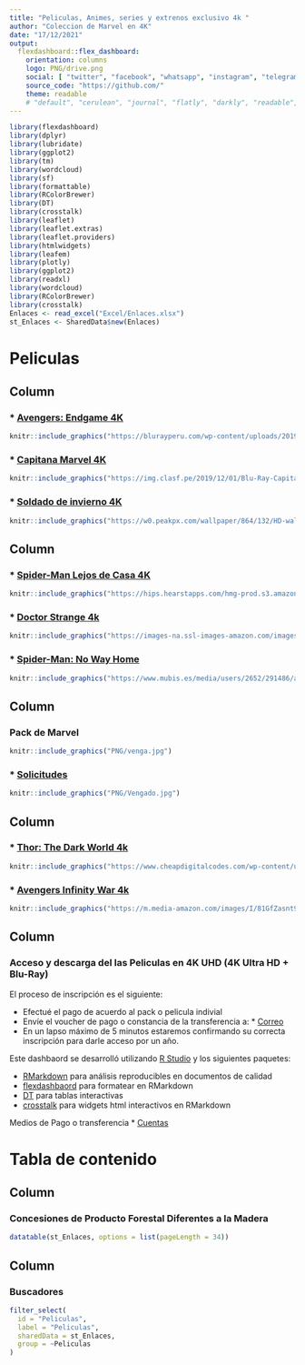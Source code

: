 ```yaml
---
title: "Peliculas, Animes, series y extrenos exclusivo 4k "
author: "Coleccion de Marvel en 4K"
date: "17/12/2021"
output: 
  flexdashboard::flex_dashboard:
    orientation: columns
    logo: PNG/drive.png
    social: [ "twitter", "facebook", "whatsapp", "instagram", "telegram", "linkedin", "pinterest" ]
    source_code: "https://github.com/"
    theme: readable
    # "default", "cerulean", "journal", "flatly", "darkly", "readable", "spacelab", "united", "cosmo", "lumen", "paper", "sandstone", "simplex", "yeti"
---
```


```r
library(flexdashboard)
library(dplyr)
library(lubridate)
library(ggplot2)
library(tm)
library(wordcloud)
library(sf)
library(formattable)
library(RColorBrewer)
library(DT)
library(crosstalk)
library(leaflet)
library(leaflet.extras)
library(leaflet.providers)
library(htmlwidgets)
library(leafem)
library(plotly)
library(ggplot2)
library(readxl)
library(wordcloud)
library(RColorBrewer)
library(crosstalk)
Enlaces <- read_excel("Excel/Enlaces.xlsx")
st_Enlaces <- SharedData$new(Enlaces)
```


# Peliculas  {data-icon=fa-globe-americas} 

Column  {data-width=200}
-------------------------------------
    
### * [Avengers: Endgame 4K](https://drive.google.com/file/d/13Lmk-iNf0hSKC2WqhHnsZxNH57zTYjmJ/view?usp=sharing) 
```r
knitr::include_graphics("https://blurayperu.com/wp-content/uploads/2019/11/1-103.jpg")

```

### * [Capitana Marvel 4K](https://drive.google.com/drive/folders/1JYLYaCwMz5zgOJTgDTD556b1RqQIOpky?usp=sharing) 
```r
knitr::include_graphics("https://img.clasf.pe/2019/12/01/Blu-Ray-Capitana-Marvel-2d-4k-Stock-Nuevo-20191201233511.9843120015.jpg")

```

###  * [Soldado de invierno 4K](https://drive.google.com/drive/folders/1zIt-0AClpoQDfnbXQEJY9i-VCr23ArDA?usp=sharing) 
```r
knitr::include_graphics("https://w0.peakpx.com/wallpaper/864/132/HD-wallpaper-bucky-from-the-falcon-and-the-winter-soldier.jpg")

```




Column  {data-width=200}
-------------------------------------

### * [Spider-Man Lejos de Casa 4K](https://drive.google.com/drive/folders/1dlDZnKZqJvY1foqpk4L8KnSj2DfyxKL5?usp=sharing) 
```r
knitr::include_graphics("https://hips.hearstapps.com/hmg-prod.s3.amazonaws.com/images/spiderman-lejos-de-casa-poster-berlin-londres-1553528518.jpg")
```


### * [Doctor Strange 4k](https://drive.google.com/drive/folders/1U6Tv6IB7FfUEqGant69BsQSAyBzliv84?usp=sharing) 
```r
knitr::include_graphics("https://images-na.ssl-images-amazon.com/images/I/91BAMbEQHKL._RI_.jpg")
```


### * [Spider-Man: No Way Home](https://drive.google.com/drive/folders/1_MTcjIbbPWQ9WJErvF55jFZ9YjXiU51n?usp=sharing) 
```r
knitr::include_graphics("https://www.mubis.es/media/users/2652/291486/ahora-si-primer-poster-oficial-de-spiderman-no-way-home-original.jpg")

```


Column  {data-width=750}
-------------------------------------
    
### Pack de Marvel {data-height=700}
```r
knitr::include_graphics("PNG/venga.jpg")
```


### * [Solicitudes](tuspres@gmail.com) {data-height=700}
```r
knitr::include_graphics("PNG/Vengado.jpg")

```


Column  {data-width=250}
-------------------------------------
    
### * [Thor: The Dark World 4k](https://drive.google.com/drive/folders/1NBGtdxEWuLSDlNels1LMDisNUlhsWR9O?usp=sharing) {data-width=200}
```r
knitr::include_graphics("https://www.cheapdigitalcodes.com/wp-content/uploads/2017/09/cover-thor-dark-world.jpg")
```

### * [Avengers Infinity War 4k](https://drive.google.com/drive/folders/16jKuVUS-IMBBM0f2nnh3evPXxzL8NTx2?usp=sharing) {data-width=200}
```r
knitr::include_graphics("https://m.media-amazon.com/images/I/81GfZasnt9L._SL1371_.jpg")
```


Column  {data-width=300}
-------------------------------------
    
### Acceso y descarga del las Peliculas en 4K UHD (4K Ultra HD + Blu-Ray)

El proceso de inscripción es el siguiente:

* Efectué el pago de acuerdo al pack o pelicula indivial
* Envíe el voucher de pago o constancia de la transferencia a: * [Correo](tuspres@gmail.com ) 
* En un lapso máximo de 5 minutos estaremos confirmando su correcta inscripción para darle acceso por un año.

Este dashbaord se desarrolló utilizando [R Studio](https://www.rstudio.com/) y los siguientes paquetes:

* [RMarkdown](https://rmarkdown.rstudio.com/) para análisis reproducibles en documentos de calidad
*  [flexdashbaord](https://rmarkdown.rstudio.com/flexdashboard/) para formatear en RMarkdown
* [DT](https://rstudio.github.io/DT/) para tablas interactivas
* [crosstalk](https://rstudio.github.io/crosstalk/) para widgets html interactivos en RMarkdown


Medios de Pago o transferencia * [Cuentas](https://imagizer.imageshack.com/img923/7950/RDNfQs.png) 


# Tabla de contenido {data-icon="fa-database"} 

Column {data-width=900} 
-------------------------------------

### Concesiones de Producto Forestal Diferentes a la Madera 
```r
 
datatable(st_Enlaces, options = list(pageLength = 34))
```


Column  {data-width=200}
-------------------------------------

### Buscadores
```r
filter_select(
  id = "Peliculas",
  label = "Peliculas",
  sharedData = st_Enlaces,
  group = ~Peliculas 
)

```



